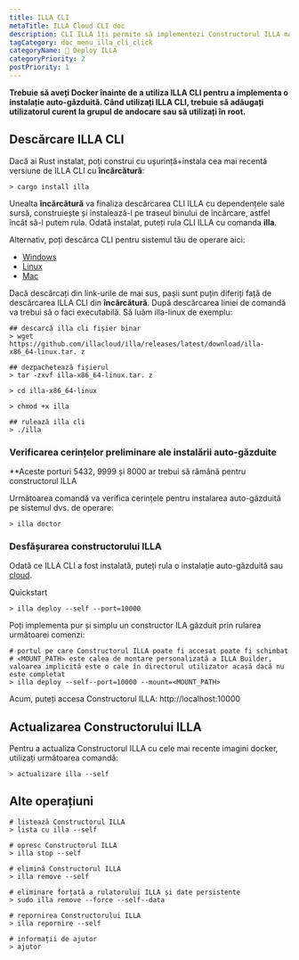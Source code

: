 ```yaml
---
title: ILLA CLI
metaTitle: ILLA Cloud CLI doc
description: CLI ILLA îți permite să implementezi Constructorul ILLA mai rapid decât imaginația ta.
tagCategory: doc_menu_illa_cli_click
categoryName: 👷 Deploy ILLA
categoryPriority: 2
postPriority: 1
---
```


**Trebuie să aveți Docker înainte de a utiliza ILLA CLI pentru a implementa o instalație auto-găzduită. Când utilizați ILLA CLI, trebuie să adăugați utilizatorul curent la grupul de andocare sau să utilizați în root.**

## Descărcare ILLA CLI

Dacă ai Rust instalat, poți construi cu ușurință+instala cea mai recentă versiune de ILLA CLI cu **încărcătură**:

```
> cargo install illa
```

Unealta **încărcătură** va finaliza descărcarea CLI ILLA cu dependențele sale sursă, construiește și instalează-l pe traseul binului de încărcare, astfel încât să-l putem rula.
Odată instalat, puteți rula CLI ILLA cu comanda **illa**.

Alternativ, poți descărca CLI pentru sistemul tău de operare aici:

-   [Windows](https://github.com/illacloud/illa/releases/latest/download/illa-x86_64-win.zip)
-   [Linux](https://github.com/illacloud/illa/releases/latest/download/illa-x86_64-linux.tar.gz)
-   [Mac](https://github.com/illacloud/illa/releases/latest/download/illa-x86_64-macos.tar.gz)

Dacă descărcați din link-urile de mai sus, pașii sunt puțin diferiți față de descărcarea ILLA CLI din **încărcătură**. După descărcarea liniei de comandă va trebui să o faci executabilă. Să luăm illa-linux de exemplu:

```
## descarcă illa cli fișier binar
> wget https://github.com/illacloud/illa/releases/latest/download/illa-x86_64-linux.tar. z

## dezpachetează fișierul
> tar -zxvf illa-x86_64-linux.tar. z

> cd illa-x86_64-linux

> chmod +x illa

## rulează illa cli
> ./illa

```

### Verificarea cerințelor preliminare ale instalării auto-găzduite

\*\*Aceste porturi 5432, 9999 și 8000 ar trebui să rămână pentru constructorul ILLA

Următoarea comandă va verifica cerințele pentru instalarea auto-găzduită pe sistemul dvs. de operare:

```
> illa doctor
```

### Desfășurarea constructorului ILLA

Odată ce ILLA CLI a fost instalată, puteți rula o instalație auto-găzduită sau [cloud](https://cloud.illacloud.com/).

Quickstart

```
> illa deploy --self --port=10000
```

Poți implementa pur și simplu un constructor ILA găzduit prin rularea următoarei comenzi:

```
# portul pe care Constructorul ILLA poate fi accesat poate fi schimbat
# <MOUNT_PATH> este calea de montare personalizată a ILLA Builder, valoarea implicită este o cale în directorul utilizator acasă dacă nu este completat
> illa deploy --self--port=10000 --mount=<MOUNT_PATH>
```

Acum, puteți accesa Constructorul ILLA: http://localhost:10000

## Actualizarea Constructorului ILLA

Pentru a actualiza Constructorul ILLA cu cele mai recente imagini docker, utilizați următoarea comandă:

```
> actualizare illa --self
```

## Alte operațiuni

```
# listează Constructorul ILLA
> lista cu illa --self

# opresc Constructorul ILLA
> illa stop --self

# elimină Constructorul ILLA
> illa remove --self

# eliminare forțată a rulatorului ILLA și date persistente
> sudo illa remove --force --self--data

# repornirea Constructorului ILLA
> illa repornire --self

# informații de ajutor
> ajutor
```
